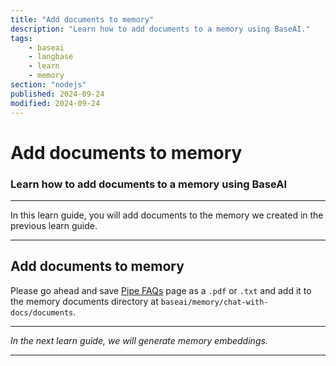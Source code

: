 ```yaml
---
title: "Add documents to memory"
description: "Learn how to add documents to a memory using BaseAI."
tags:
    - baseai
    - langbase
    - learn
    - memory
section: "nodejs"
published: 2024-09-24
modified: 2024-09-24
---
```


# Add documents to memory

### Learn how to add documents to a memory using BaseAI

---

In this learn guide, you will add documents to the memory we created in the previous learn guide.

---

## Add documents to memory

Please go ahead and save [Pipe FAQs](https://langbase.com/docs/pipe/faqs) page as a `.pdf` or `.txt` and add it to the memory documents directory at `baseai/memory/chat-with-docs/documents`.

---

_In the next learn guide, we will generate memory embeddings._

---
